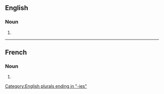 ==English==

===Noun===
{{head|en|noun form}}

# {{plural of|en|autarchy}}

[[Category:English plurals ending in "-ies"]]

----

==French==

===Noun===
{{head|fr|noun plural form|g=f}}

# {{plural of|fr|autarchie}}